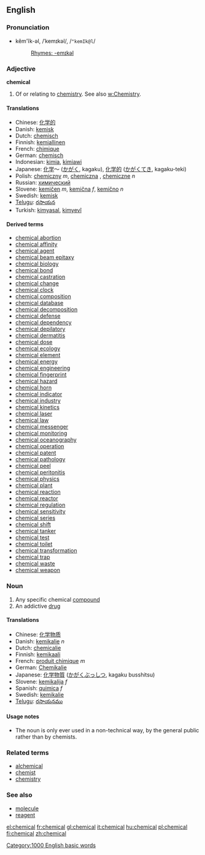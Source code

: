 ==English==

===Pronunciation===
*kĕm'ĭk-əl, /ˈkemɪkəl/, /<tt>"kemIk@l</tt>/
*:[[Rhymes:English:-emɪkəl|Rhymes: -emɪkəl]]

===Adjective===
'''chemical''' {{notcomp}}

# Of or relating to [[chemistry]]. See also [[w:Chemistry]].

==== Translations ====
*Chinese: [[化学的]]
*Danish: [[kemisk]]
*Dutch: [[chemisch]]
*Finnish: [[kemiallinen]]
*French: [[chimique]]
*German: [[chemisch]]
*Indonesian: [[kimia]], [[kimiawi]]
*Japanese: [[化学]]～ ([[かがく]], kagaku), [[化学的]] ([[かがく]]てき, kagaku-teki)
*Polish: [[chemiczny]] ''m'', [[chemiczna]] {{f}}, [[chemiczne]] ''n''
*Russian: [[химический]]
*Slovene: [[kemičen]] ''m'', [[kemična]] ''f'', [[kemično]] ''n''
*Swedish: [[kemisk]]
*[[Telugu]]: [[రసాయన]]
*Turkish: [[kimyasal]], [[kimyevî]]

====Derived terms====
*[[chemical abortion]]
*[[chemical affinity]]
*[[chemical agent]]
*[[chemical beam epitaxy]]
*[[chemical biology]]
*[[chemical bond]]
*[[chemical castration]]
*[[chemical change]]
*[[chemical clock]]
*[[chemical composition]]
*[[chemical database]]
*[[chemical decomposition]]
*[[chemical defense]]
*[[chemical dependency]]
*[[chemical depilatory]]
*[[chemical dermatitis]]
*[[chemical dose]]
*[[chemical ecology]]
*[[chemical element]]
*[[chemical energy]]
*[[chemical engineering]]
*[[chemical fingerprint]]
*[[chemical hazard]]
*[[chemical horn]]
*[[chemical indicator]]
*[[chemical industry]]
*[[chemical kinetics]]
*[[chemical laser]]
*[[chemical law]]
*[[chemical messenger]]
*[[chemical monitoring]]
*[[chemical oceanography]]
*[[chemical operation]]
*[[chemical patent]]
*[[chemical pathology]]
*[[chemical peel]]
*[[chemical peritonitis]]
*[[chemical physics]]
*[[chemical plant]]
*[[chemical reaction]]
*[[chemical reactor]]
*[[chemical regulation]]
*[[chemical sensitivity]]
*[[chemical series]]
*[[chemical shift]]
*[[chemical tanker]]
*[[chemical test]]
*[[chemical toilet]]
*[[chemical transformation]]
*[[chemical trap]]
*[[chemical waste]]
*[[chemical weapon]]

===Noun===
{{en-noun-reg}}

# Any specific chemical [[compound]]
# An addictive [[drug]]

==== Translations ====
*Chinese: [[化学物质]]
*Danish: [[kemikalie]] ''n''
*Dutch: [[chemicalie]] {{f}}
*Finnish: [[kemikaali]]
*French: [[produit chimique]] ''m''
*German: [[Chemikalie]] {{f}}
*Japanese: [[化学物質]] ([[かがくぶっしつ]], kagaku busshitsu)
*Slovene: [[kemikalija]] ''f''
*Spanish: [[quimica]] ''f''
*Swedish: [[kemikalie]]
*[[Telugu]]: [[రసాయనము]]

====Usage notes====
* The noun is only ever used in a non-technical way, by the general public rather than by chemists.

===Related terms===
*[[alchemical]]
*[[chemist]]
*[[chemistry]]

===See also===
*[[molecule]]
*[[reagent]]

[[Category:1000 English basic words]]

[[el:chemical]]
[[fr:chemical]]
[[gl:chemical]]
[[it:chemical]]
[[hu:chemical]]
[[pl:chemical]]
[[fi:chemical]]
[[zh:chemical]]